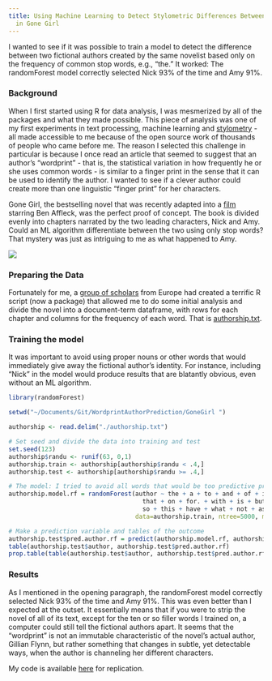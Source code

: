 ```yaml
---
title: Using Machine Learning to Detect Stylometric Differences Between Nick and Amy
  in Gone Girl
---
```


I wanted to see if it was possible to train a model to detect the difference between two fictional authors created by the same novelist based only on the frequency of common stop words, e.g., "the." It worked: The randomForest model correctly selected Nick 93% of the time and Amy 91%. 

### Background
When I first started using R for data analysis, I was mesmerized by all of the packages and what they made possible. This piece of analysis was one of my first experiments in text processing, machine learning and [stylometry](http://en.wikipedia.org/wiki/Stylometry) - all made accessible to me because of the open source work of thousands of people who came before me. The reason I selected this challenge in particular is because I once read an article that seemed to suggest that an author's "wordprint" - that is, the statistical variation in how frequently he or she uses common words - is similar to a finger print in the sense that it can be used to identify the author. I wanted to see if a clever author could create more than one linguistic "finger print" for her characters. 

Gone Girl, the bestselling novel that was recently adapted into a [film](http://www.rottentomatoes.com/m/gone_girl/) starring Ben Affleck, was the perfect proof of concept. The book is divided evenly into chapters narrated by the two leading characters, Nick and Amy. Could an ML algorithm differentiate between the two using only stop words? That mystery was just as intriguing to me as what happened to Amy.

![](/images/Gone-Girl.JPG) 

### Preparing the Data
Fortunately for me, a [group of scholars](https://sites.google.com/site/computationalstylistics/) from Europe had created a terrific R script (now a package) that allowed me to do some initial analysis and divide the novel into a document-term dataframe, with rows for each chapter and columns for the frequency of each word. That is [authorship.txt](https://github.com/DanielHadley/WordprintAuthorPrediction/blob/master/GoneGirl%20/authorship.txt).

### Training the model
It was important to avoid using proper nouns or other words that would immediately give away the fictional author's identity. For instance, including "Nick" in the model would produce results that are blatantly obvious, even without an ML algorithm.

```r

library(randomForest)

setwd("~/Documents/Git/WordprintAuthorPrediction/GoneGirl ")

authorship <- read.delim("./authorship.txt")

# Set seed and divide the data into training and test
set.seed(123)
authorship$randu <- runif(63, 0,1)
authorship.train <- authorship[authorship$randu < .4,]
authorship.test <- authorship[authorship$randu >= .4,]

# The model: I tried to avoid all words that would be too predictive prima facie
authorship.model.rf = randomForest(author ~ the + a + to + and + of + it + was + in. + 
                                     that + on + for. + with + is + but + like + be + at + 
                                     so + this + have + what + not + as,
                                   data=authorship.train, ntree=5000, mtry=15, importance=TRUE)

# Make a prediction variable and tables of the outcome
authorship.test$pred.author.rf = predict(authorship.model.rf, authorship.test, type="response")
table(authorship.test$author, authorship.test$pred.author.rf)
prop.table(table(authorship.test$author, authorship.test$pred.author.rf),1)  

```

### Results
As I mentioned in the opening paragraph, the randomForest model correctly selected Nick 93% of the time and Amy 91%. This was even better than I expected at the outset. It essentially means that if you were to strip the novel of all of its text, except for the ten or so filler words I trained on, a computer could still tell the fictional authors apart. It seems that the "wordprint" is not an immutable characteristic of the novel's actual author, Gillian Flynn, but rather something that changes in subtle, yet detectable ways, when the author is channeling her different characters. 

My code is available [here](https://github.com/DanielHadley/WordprintAuthorPrediction) for replication.      
